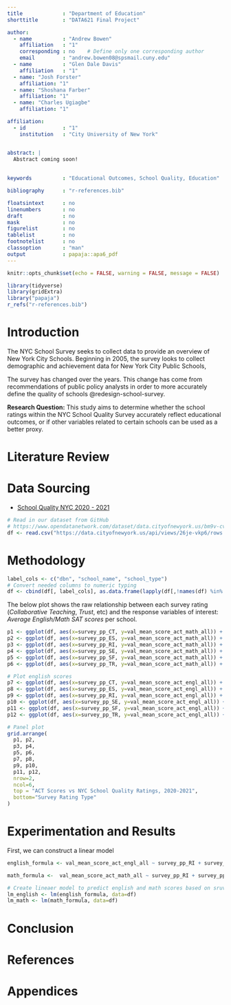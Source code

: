 ```yaml
---
title             : "Department of Education"
shorttitle        : "DATA621 Final Project"

author: 
  - name          : "Andrew Bowen"
    affiliation   : "1"
    corresponding : no    # Define only one corresponding author
    email         : "andrew.bowen08@spsmail.cuny.edu"
  - name          : "Glen Dale Davis"
    affiliation   : "1"
  - name: "Josh Forster"
    affiliation: "1"
  - name: "Shoshana Farber"
    affiliation: "1"
  - name: "Charles Ugiagbe"
    affiliation: "1"

affiliation:
  - id            : "1"
    institution   : "City University of New York"


abstract: |
  Abstract coming soon!
  
  
keywords          : "Educational Outcomes, School Quality, Education"

bibliography      : "r-references.bib"

floatsintext      : no
linenumbers       : no
draft             : no
mask              : no
figurelist        : no
tablelist         : no
footnotelist      : no
classoption       : "man"
output            : papaja::apa6_pdf
---
```

```r
knitr::opts_chunk$set(echo = FALSE, warning = FALSE, message = FALSE)
```

```r
library(tidyverse)
library(gridExtra)
library("papaja")
r_refs("r-references.bib")
```


# Introduction
The NYC School Survey seeks to collect data to provide an overview of New York City Schools. Beginning in 2005, the survey looks to collect demographic and achievement data for New York City Public Schools, 

The survey has changed over the years. This change has come from recommendations of public policy analysts in order to more accurately define the quality of schools @redesign-school-survey.

**Research Question:** This study aims to determine whether the school ratings within the NYC School Quality Survey accurately reflect educational outcomes, or if other variables related to certain schools can be used as a better proxy.

# Literature Review


# Data Sourcing

- [School Quality NYC 2020 - 2021](https://data.cityofnewyork.us/Education/2020-2021-School-Quality-Reports-High-School/26je-vkp6)

```r
# Read in our dataset from GitHub
# https://www.opendatanetwork.com/dataset/data.cityofnewyork.us/bm9v-cvch
df <- read.csv("https://data.cityofnewyork.us/api/views/26je-vkp6/rows.csv?date=20231108")
```

# Methodology



```r
label_cols <- c("dbn", "school_name", "school_type")
# Convert needed columns to numeric typing
df <- cbind(df[, label_cols], as.data.frame(lapply(df[,!names(df) %in% label_cols], as.numeric)))
```

The below plot shows the raw relationship between each survey rating (*Collaborative Teaching*, *Trust*, etc) and the response variables of interest: *Average English/Math SAT scores* per school. 


```r
p1 <- ggplot(df, aes(x=survey_pp_CT, y=val_mean_score_act_math_all)) + geom_point() + labs(x=NULL, y="Mean ACT Math Score")
p2 <- ggplot(df, aes(x=survey_pp_ES, y=val_mean_score_act_math_all)) + geom_point() + labs(x=NULL, y=NULL)
p3 <- ggplot(df, aes(x=survey_pp_RI, y=val_mean_score_act_math_all)) + geom_point() + labs(x=NULL, y=NULL)
p4 <- ggplot(df, aes(x=survey_pp_SE, y=val_mean_score_act_math_all)) + geom_point() + labs(x=NULL, y=NULL)
p5 <- ggplot(df, aes(x=survey_pp_SF, y=val_mean_score_act_math_all)) + geom_point() + labs(x=NULL, y=NULL)
p6 <- ggplot(df, aes(x=survey_pp_TR, y=val_mean_score_act_math_all)) + geom_point() + labs(x=NULL, y=NULL)

# Plot english scores
p7 <- ggplot(df, aes(x=survey_pp_CT, y=val_mean_score_act_engl_all)) + geom_point() + labs(x="Collaborative Teacher Rating",y="Mean ACT English Score")
p8 <- ggplot(df, aes(x=survey_pp_ES, y=val_mean_score_act_engl_all)) + geom_point() + labs(x="Leadership Rating", y=NULL)
p9 <- ggplot(df, aes(x=survey_pp_RI, y=val_mean_score_act_engl_all)) + geom_point() + labs(x="Rigorous Instruction", y=NULL)
p10 <- ggplot(df, aes(x=survey_pp_SE, y=val_mean_score_act_engl_all)) + geom_point() + labs(x="Supportive environment", y=NULL)
p11 <- ggplot(df, aes(x=survey_pp_SF, y=val_mean_score_act_engl_all)) + geom_point() + labs(x="Family-Community Ties", y=NULL)
p12 <- ggplot(df, aes(x=survey_pp_TR, y=val_mean_score_act_engl_all)) + geom_point() + labs(x="Trust", y=NULL)

# Panel plot
grid.arrange(
  p1, p2,
  p3, p4,
  p5, p6,
  p7, p8,
  p9, p10,
  p11, p12,
  nrow=2,
  ncol=6,
  top = "ACT Scores vs NYC School Quality Ratings, 2020-2021",
  bottom="Survey Rating Type"
)

```


# Experimentation and Results
First, we can construct a linear model

```r
english_formula <- val_mean_score_act_engl_all ~ survey_pp_RI + survey_pp_CT + survey_pp_RI + survey_pp_ES + survey_pp_SE + survey_pp_SF + survey_pp_TR

math_formula <-  val_mean_score_act_math_all ~ survey_pp_RI + survey_pp_CT + survey_pp_RI + survey_pp_ES + survey_pp_SE + survey_pp_SF + survey_pp_TR

# Create lineaer model to predict english and math scores based on sruvey ratings
lm_english <- lm(english_formula, data=df)
lm_math <- lm(math_formula, data=df)
```


# Conclusion




\newpage

# References

::: {#refs custom-style="Bibliography"}
:::


# Appendices

